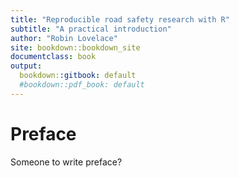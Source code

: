 ```yaml
---
title: "Reproducible road safety research with R"
subtitle: "A practical introduction"
author: "Robin Lovelace"
site: bookdown::bookdown_site
documentclass: book
output:
  bookdown::gitbook: default
  #bookdown::pdf_book: default
---
```


# Preface {-}

Someone to write preface?

<!-- If you need PDF output, uncomment bookdown::pdf_book above in YAML. You will need a LaTeX installation, e.g., https://yihui.name/tinytex/ -->
